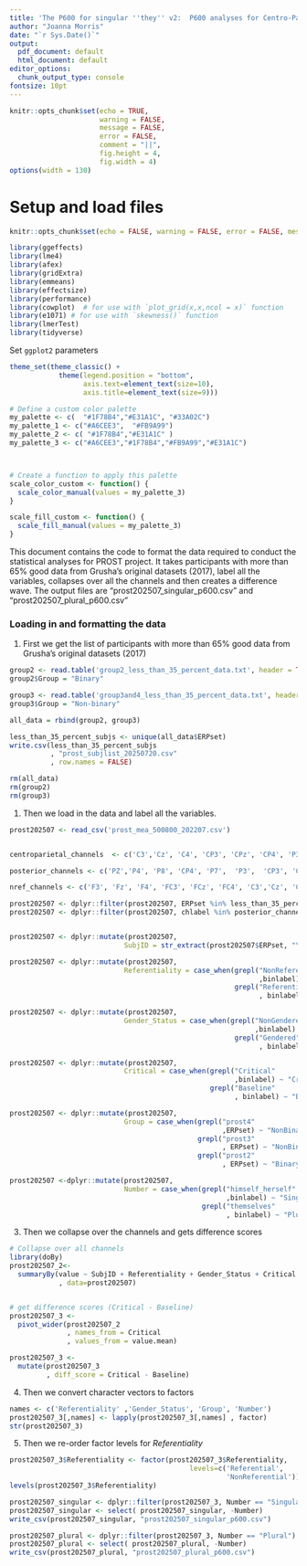 ```yaml
---
title: 'The P600 for singular ''they'' v2:  P600 analyses for Centro-Parietal Electrode Sites'
author: "Joanna Morris"
date: "`r Sys.Date()`"
output:
  pdf_document: default
  html_document: default
editor_options:
  chunk_output_type: console
fontsize: 10pt
---
```

\scriptsize

```r
knitr::opts_chunk$set(echo = TRUE, 
                      warning = FALSE, 
                      message = FALSE, 
                      error = FALSE,
                      comment = "||",
                      fig.height = 4,
                      fig.width = 4)
options(width = 130)
```

# Setup and load files {-}

```r
knitr::opts_chunk$set(echo = FALSE, warning = FALSE, error = FALSE, message = FALSE, fig.dim = c(4, 3))

library(ggeffects)
library(lme4)
library(afex)
library(gridExtra)
library(emmeans)
library(effectsize)
library(performance)
library(cowplot)  # for use with `plot_grid(x,x,ncol = x)` function
library(e1071) # for use with `skewness()` function
library(lmerTest)
library(tidyverse)
```

Set `ggplot2` parameters
```r
theme_set(theme_classic() +  
            theme(legend.position = "bottom", 
                  axis.text=element_text(size=10),
                  axis.title=element_text(size=9)))

# Define a custom color palette
my_palette <- c(  "#1F78B4","#E31A1C", "#33A02C")
my_palette_1 <- c("#A6CEE3",  "#FB9A99")
my_palette_2 <- c( "#1F78B4","#E31A1C" )
my_palette_3 <- c("#A6CEE3","#1F78B4","#FB9A99","#E31A1C")



# Create a function to apply this palette
scale_color_custom <- function() {
  scale_color_manual(values = my_palette_3)
}

scale_fill_custom <- function() {
  scale_fill_manual(values = my_palette_3)
}

```

This document contains the code to format the data required to conduct the statistical analyses for PROST project. It takes participants with more than 65% good data from Grusha's original datasets (2017), label all the variables, collapses over all the channels  and then creates a difference wave. The output files  are "prost202507_singular_p600.csv" and "prost202507_plural_p600.csv" 


### Loading in and formatting the data

(1) First we get the list of participants with more than 65% good data from Grusha's original datasets (2017)

```r
group2 <- read.table('group2_less_than_35_percent_data.txt', header = TRUE)
group2$Group = "Binary"

group3 <- read.table('group3and4_less_than_35_percent_data.txt', header = TRUE)
group3$Group = "Non-binary"

all_data = rbind(group2, group3)

less_than_35_percent_subjs <- unique(all_data$ERPset)
write.csv(less_than_35_percent_subjs
          , "prost_subjlist_20250720.csv"
          , row.names = FALSE)

rm(all_data)
rm(group2)
rm(group3)

```

(1) Then we load in the data and label all the variables. 

```r

prost202507 <- read_csv('prost_mea_500800_202207.csv')


centroparietal_channels  <- c('C3','Cz', 'C4', 'CP3', 'CPz', 'CP4', 'P3',  'Pz',  'P4')

posterior_channels <- c('PZ','P4', 'P8', 'CP4', 'P7',  'P3',  'CP3', 'CPZ', 'TP7', 'TP8')

nref_channels <- c('F3', 'Fz', 'F4', 'FC3', 'FCz', 'FC4', 'C3','Cz', 'C4', 'CP3', 'CPz', 'CP4', 'P3',  'Pz',  'P4')

prost202507 <- dplyr::filter(prost202507, ERPset %in% less_than_35_percent_subjs)
prost202507 <- dplyr::filter(prost202507, chlabel %in% posterior_channels )


prost202507 <- dplyr::mutate(prost202507,
                            SubjID = str_extract(prost202507$ERPset, "\\d{3}"))

prost202507 <- dplyr::mutate(prost202507, 
                            Referentiality = case_when(grepl("NonReferential"
                                                             ,binlabel) ~ "NonReferential", 
                                                       grepl("Referential"
                                                             , binlabel) ~ "Referential"))

prost202507 <- dplyr::mutate(prost202507, 
                            Gender_Status = case_when(grepl("NonGendered"
                                                            ,binlabel) ~ "NonGendered", 
                                                       grepl("Gendered"
                                                             , binlabel) ~ "Gendered"))

prost202507 <- dplyr::mutate(prost202507, 
                            Critical = case_when(grepl("Critical"
                                                       ,binlabel) ~ "Critical",
                                                 grepl("Baseline"
                                                       , binlabel) ~ "Baseline"))

prost202507 <- dplyr::mutate(prost202507, 
                            Group = case_when(grepl("prost4"
                                                    ,ERPset) ~ "NonBinary",
                                              grepl("prost3"
                                                    , ERPset) ~ "NonBinary",
                                              grepl("prost2"
                                                    , ERPset) ~ "Binary"))

prost202507 <-dplyr::mutate(prost202507, 
                            Number = case_when(grepl("himself_herself"
                                                     ,binlabel) ~ "Singular",
                                               grepl("themselves"
                                                     , binlabel) ~ "Plural"))

```


(3) Then we collapse over the channels and gets difference scores

```r
# Collapse over all channels
library(doBy)
prost202507_2<- 
  summaryBy(value ~ SubjID + Referentiality + Gender_Status + Critical + Group + Number
            , data=prost202507)


# get difference scores (Critical - Baseline)
prost202507_3 <- 
  pivot_wider(prost202507_2
              , names_from = Critical
              , values_from = value.mean)

prost202507_3 <- 
  mutate(prost202507_3
         , diff_score = Critical - Baseline)
```


(4) Then we convert character vectors to factors

```r
names <- c('Referentiality' ,'Gender_Status', 'Group', 'Number')
prost202507_3[,names] <- lapply(prost202507_3[,names] , factor)
str(prost202507_3)
```

(5) Then we re-order factor levels for *Referentiality*

```r
prost202507_3$Referentiality <- factor(prost202507_3$Referentiality, 
                                            levels=c('Referential',
                                                     'NonReferential'))
levels(prost202507_3$Referentiality)
```


```r
prost202507_singular <- dplyr::filter(prost202507_3, Number == "Singular") 
prost202507_singular <- select( prost202507_singular, -Number)
write_csv(prost202507_singular, "prost202507_singular_p600.csv")

prost202507_plural <- dplyr::filter(prost202507_3, Number == "Plural")
prost202507_plural <- select( prost202507_plural, -Number)
write_csv(prost202507_plural, "prost202507_plural_p600.csv")

```


